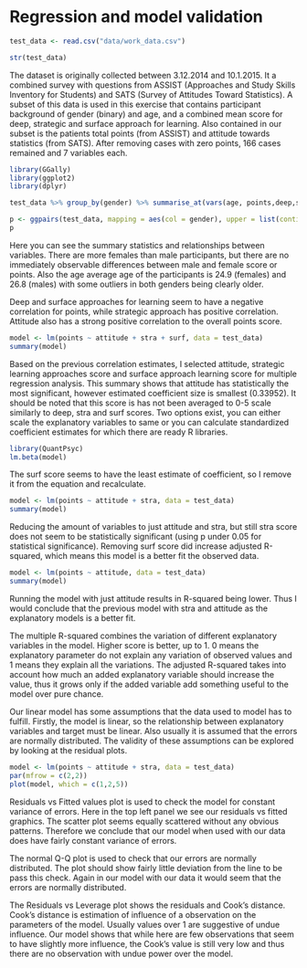 # Regression and model validation

```r
test_data <- read.csv("data/work_data.csv")

str(test_data)
```

The dataset is originally collected between 3.12.2014 and 10.1.2015. It a combined survey with questions from ASSIST (Approaches and Study Skills Inventory for Students) and SATS (Survey of Attitudes Toward Statistics). A subset of this data is used in this exercise that contains participant background of gender (binary) and age, and a combined mean score for deep, strategic and surface approach for learning. Also contained in our subset is the patients total points (from ASSIST) and attitude towards statistics (from SATS). After removing cases with zero points, 166 cases remained and 7 variables each. 

```r
library(GGally)
library(ggplot2)
library(dplyr)

test_data %>% group_by(gender) %>% summarise_at(vars(age, points,deep,stra, surf, attitude), list(name = mean))

p <- ggpairs(test_data, mapping = aes(col = gender), upper = list(continuous = wrap('cor', size = 3)), lower = list(combo = wrap("facethist", bins = 20)))
p
```

Here you can see the summary statistics and relationships between variables. There are more females than male participants, but there are no immediately observable differences between male and female score or points. Also the age average age of the participants is 24.9 (females) and 26.8 (males) with some outliers in both genders being clearly older. 

Deep and surface approaches for learning seem to have a negative correlation for points, while strategic approach has positive correlation. Attitude also has a strong positive correlation to the overall points score. 

```r
model <- lm(points ~ attitude + stra + surf, data = test_data)
summary(model)
```

Based on the previous correlation estimates, I selected attitude, strategic learning approaches score and surface approach learning score for multiple regression analysis. This summary shows that attitude has statistically the most significant, however estimated coefficient size is smallest (0.33952). It should be noted that this score is has not been averaged to 0-5 scale similarly to deep, stra and surf scores. Two options exist, you can either scale the explanatory variables to same or you can calculate standardized coefficient estimates for which there are ready R libraries. 

```r
library(QuantPsyc)
lm.beta(model)
```


The surf score seems to have the least estimate of coefficient, so I remove it from the equation and recalculate. 

```r
model <- lm(points ~ attitude + stra, data = test_data)
summary(model)
```

Reducing the amount of variables to just attitude and stra, but still stra score does not seem to be statistically significant (using p under 0.05 for statistical significance). Removing surf score did increase adjusted R-squared, which means this model is a better fit the observed data. 

```r
model <- lm(points ~ attitude, data = test_data)
summary(model)
```

Running the model with just attitude results in R-squared being lower. Thus I would conclude that the previous model with stra and attitude as the explanatory models is a better fit.

The multiple R-squared combines the variation of different explanatory variables in the model. Higher score is better, up to 1. 0 means the explanatory parameter do not explain any variation of observed values and 1 means they explain all the variations. The adjusted R-squared takes into account how much an added explanatory variable should increase the value, thus it grows only if the added variable add something useful to the model over pure chance. 

Our linear model has some assumptions that the data used to model has to fulfill. Firstly, the model is linear, so the relationship between explanatory variables and target must be linear. Also usually it is assumed that the errors are normally distributed. The validity of these assumptions can be explored by looking at the residual plots. 

```r
model <- lm(points ~ attitude + stra, data = test_data)
par(mfrow = c(2,2))
plot(model, which = c(1,2,5))
```

Residuals vs Fitted values plot is used to check the model for constant variance of errors. Here in the top left panel we see our residuals vs fitted graphics. The scatter plot seems equally scattered without any obvious patterns. Therefore we conclude that our model when used with our data does have fairly constant variance of errors. 

The normal Q-Q plot is used to check that our errors are normally distributed. The plot should show fairly little deviation from the line to be pass this check. Again in our model with our data it would seem that the errors are normally distributed. 

The Residuals vs Leverage plot shows the residuals and Cook's distance. Cook's distance is estimation of influence of a observation on the parameters of the model. Usually values over 1 are suggestive of undue influence. Our model shows that while here are few observations that seem to have slightly more influence, the Cook's value is still very low and thus there are no observation with undue power over the model. 
